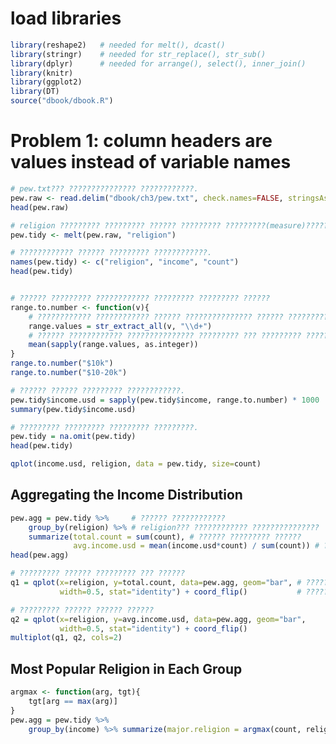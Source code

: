 


# load libraries

```r
library(reshape2)   # needed for melt(), dcast()
library(stringr)    # needed for str_replace(), str_sub()
library(dplyr)      # needed for arrange(), select(), inner_join()
library(knitr)
library(ggplot2)
library(DT)
source("dbook/dbook.R")
```

# Problem 1: column headers are values instead of variable names

```r
# pew.txt??? ??????????????? ????????????.
pew.raw <- read.delim("dbook/ch3/pew.txt", check.names=FALSE, stringsAsFactors=FALSE)
head(pew.raw)

# religion ????????? ????????? ?????? ????????? ?????????(measure)?????? ????????????.
pew.tidy <- melt(pew.raw, "religion")

# ???????????? ?????? ????????? ????????????.
names(pew.tidy) <- c("religion", "income", "count")
head(pew.tidy)


# ?????? ????????? ???????????? ????????? ????????? ??????
range.to.number <- function(v){
	# ???????????? ???????????? ?????? ??????????????? ?????? ???????????? ?????? ????????????.
	range.values = str_extract_all(v, "\\d+")
	# ?????? ???????????? ??????????????? ????????? ??? ????????? ?????????.
	mean(sapply(range.values, as.integer))
}
range.to.number("$10k")
range.to.number("$10-20k")

# ?????? ?????? ????????? ????????????.
pew.tidy$income.usd = sapply(pew.tidy$income, range.to.number) * 1000
summary(pew.tidy$income.usd)

# ????????? ????????? ????????? ?????????.
pew.tidy = na.omit(pew.tidy)
head(pew.tidy)

qplot(income.usd, religion, data = pew.tidy, size=count)

```

## Aggregating the Income Distribution
```r
pew.agg = pew.tidy %>%     # ?????? ????????????
	group_by(religion) %>% # religion??? ???????????? ???????????????
	summarize(total.count = sum(count), # ?????? ????????? ??????
			  avg.income.usd = mean(income.usd*count) / sum(count)) # ?????? ????????? ????????????
head(pew.agg)

# ????????? ?????? ????????? ??? ??????
q1 = qplot(x=religion, y=total.count, data=pew.agg, geom="bar", # ????????? XY?????? ????????? ??? ????????? ????????????
		   width=0.5, stat="identity") + coord_flip()           # ????????? ?????? ????????? ????????? ????????????

# ????????? ?????? ?????? ??????
q2 = qplot(x=religion, y=avg.income.usd, data=pew.agg, geom="bar", 
		   width=0.5, stat="identity") + coord_flip()
multiplot(q1, q2, cols=2)

```

## Most Popular Religion in Each Group
```r
argmax <- function(arg, tgt){
	tgt[arg == max(arg)]
}
pew.agg = pew.tidy %>% 
	group_by(income) %>% summarize(major.religion = argmax(count, religion))
```



